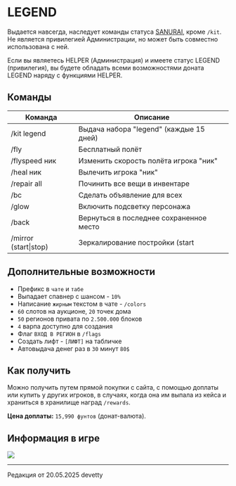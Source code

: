 # LEGEND

Выдается навсегда, наследует команды статуса [SANURAI](https://www.etty.su/docs/wiki/donate/samurai), кроме ```/kit```. Не является привилегией Администрации, но может быть совместно использована с ней.

Если вы являетесь HELPER (Администрация) и имеете статус LEGEND (привилегия), вы будете обладать всеми возможностями доната LEGEND наряду с функциями HELPER.

## Команды

| Команда               | Описание                                |
|-----------------------|-----------------------------------------|
| /kit legend           | Выдача набора "legend" (каждые 15 дней) |
| /fly                  | Бесплатный полёт                        |
| /flyspeed ник         | Изменить скорость полёта игрока "ник"   |
| /heal ник             | Вылечить игрока "ник"                   |
| /repair all           | Починить все вещи в инвентаре           |
| /bc                   | Сделать объявление для всех             |
| /glow                 | Включить подсветку персонажа            |
| /back                 | Вернуться в последнее сохраненное место |
| /mirror (start\|stop) | Зеркалирование постройки (start|stop)   |


## Дополнительные возможности

- Префикс в ```чате``` и ```табе```
- Выпадает спавнер с шансом - ```10%```
- Написание ```жирным``` текстом в чате - ```/colors```
- ```60``` слотов на аукционе, ```20``` точек дома
- ```50``` регионов привата по ```2.500.000``` блоков
- ```4``` варпа доступно для создания
- Флаг ```ВХОД В РЕГИОН``` в ```/flags```
- Создать лифт - ```[ЛИФТ]``` на табличке
- Автовыдача денег раз в ```30``` минут ```80$```

## Как получить

Можно получить путем прямой покупки с сайта, с помощью доплаты или купить у других игроков, в случаях, когда она им выпала из кейса и храниться в хранилище наград ```/rewards```.

**Цена доплаты:** ```15,990 фунтов``` (донат-валюта).

## Информация в игре

<img src="https://s3.etty.su/wiki/survival/donate/legend.webp" />

--------

<Badge bgColor="#ffad47" textColor="#000000">Редакция от 20.05.2025</Badge> <Badge bgColor="#88bfbd" textColor="#000000">devetty</Badge>